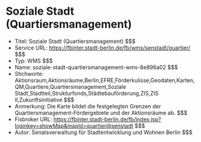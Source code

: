 # Soziale Stadt (Quartiersmanagement)
- Titel: Soziale Stadt (Quartiersmanagement) $$$
- Service URL: https://fbinter.stadt-berlin.de/fb/wms/senstadt/quartier/ $$$
- Typ: WMS $$$
- Name: soziale-stadt-quartiersmanagement-wms-8e896a02 $$$
- Stichworte: Aktionsraum,Aktionsräume,Berlin,EFRE,Förderkulisse,Geodaten,Karten,QM,Quartiere,Quartiersmanagement,Soziale Stadt,Stadtteil,Strukturfonds,Städtebauförderung,ZIS,ZIS II,Zukunftsinitiative $$$
- Anmerkung: Die Karte bildet die festgelegten Grenzen der Quartiersmanagement-Fördergebiete und der Aktionsräume ab. $$$
- Fisbroker URL: https://fbinter.stadt-berlin.de/fb/index.jsp?loginkey=showMap&mapId=quartier@senstadt $$$
- Autor: Senatsverwaltung für Stadtentwicklung und Wohnen Berlin $$$
